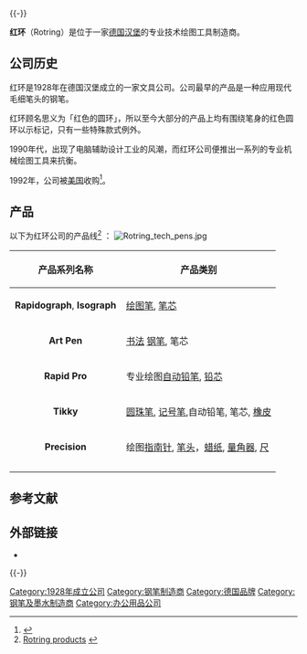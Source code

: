 {{primarysources|time=2015-10-11T06:21:43+00:00}}{{-}}
{{Infobox company
| name             = 红环 <br> Rotring
| logo             = 
| type             = [[私人公司|私人]]
| predecessor      = 
| foundation       = 1928
| founder          = 
| location_city    = [[汉堡|汉堡]]
| location_country = [[德国|德国]]
| locations        =
| area_served      = Worldwide
| key_people       = 
| industry         = [[文具|文具]]
| products         = [[技术绘图工具|技术绘图工具]]
| services         = 
| revenue          = 
| operating_income = 
| net_income       = 
| assets           =
| equity           =
| num_employees    = 
| parent           = 纽威日用品有限公司(Newell Rubbermaid)
| divisions        =
| subsid           =
| homepage         = [http://www.rotring.com/en/]
| intl             = 
}}

'''红环'''（Rotring）是位于一家[[德国|德国]][[汉堡|汉堡]]的专业技术绘图工具制造商。

==公司历史==
红环是1928年在德国汉堡成立的一家文具公司。公司最早的产品是一种应用现代毛细笔头的钢笔。

红环顾名思义为「红色的圆环」，所以至今大部分的产品上均有围绕笔身的红色圆环以示标记，只有一些特殊款式例外。

1990年代，出现了电脑辅助设计工业的风潮，而红环公司便推出一系列的专业机械绘图工具来抗衡。

1992年，公司被[[美国|美国]]{{le|桑福德公司|Sanford L.P.}}收购<ref>{{cite web | author= | title=Newell Rubbermaid history | url=http://www.newellrubbermaid.com/Images/UploadedDocument/DOC000269.pdf | publisher=Newell Rubbermaid | date=10 June 2011 | accessdate=21 June 2010 | archive-url=https://web.archive.org/web/20110714172535/http://www.newellrubbermaid.com/Images/UploadedDocument/DOC000269.pdf | archive-date=2011-07-14 | dead-url=yes }}</ref>。

==产品==
以下为红环公司的产品线<ref>[http://www.rotring.com/en/produkte.php Rotring products] {{webarchive|url=https://web.archive.org/web/20110629034134/http://www.rotring.com/en/produkte.php |date=2011-06-29 }}</ref> ：
[[File:Rotring_tech_pens.jpg|thumb]]
<center>
{| class="wikitable" style="text-align:left"
! width="180" | 产品系列名称
! 产品类别  
|-
|align=center| '''Rapidograph''', '''Isograph''' || [[绘图笔|绘图笔]], [[笔芯|笔芯]]
|-
|align=center| '''Art Pen''' || [[书法|书法]] [[钢笔|钢笔]], 笔芯
|-
|align=center| '''Rapid Pro''' || 专业绘图[[自动铅笔|自动铅笔]], [[铅芯|铅芯]]
|-
|align=center| '''Tikky''' || [[圆珠笔|圆珠笔]], [[记号笔|记号笔]],自动铅笔, 笔芯, [[橡皮|橡皮]]
|-
|align=center| '''Precision''' || 绘图[[指南针|指南针]], [[笔头|笔头]]，[[蜡纸|蜡纸]], [[量角器|量角器]], [[尺|尺]]
|-
|-
|}
</center>

==参考文献==
{{Reflist}}

==外部链接==
{{commonscat|Rotring}}
*{{官方网站|http://www.rotring.com/}}

{{-}}
{{鋼筆製造商}}

[[Category:1928年成立公司|Category:1928年成立公司]]
[[Category:钢笔制造商|Category:钢笔制造商]]
[[Category:德国品牌|Category:德国品牌]]
[[Category:钢笔及墨水制造商|Category:钢笔及墨水制造商]]
[[Category:办公用品公司|Category:办公用品公司]]